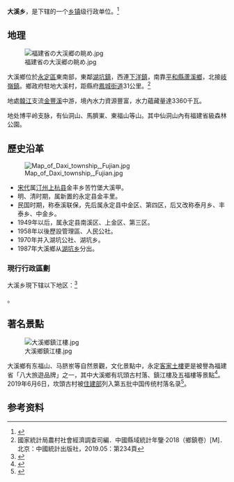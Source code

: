 {{中国乡级行政区|35/08/22/211/000}}

'''大溪乡'''，是{{PRC admin/fullname|35/08/22/211/000|3}}下辖的一个[[乡镇|乡镇]]级行政单位。<ref>{{PRC admin/ref sgc|{{PRC admin/parent|35/08/22/211/000}}}}</ref>

== 地理 ==

[[File:福建省の大渓郷の眺め.jpg|thumb]]

大溪鄉位於[[永定區_(龍巖市)|永定區]]東南部，東鄰[[湖坑鎮|湖坑鎮]]，西連[[下洋鎮|下洋鎮]]，南靠[[平和縣|平和縣]][[蘆溪鄉|蘆溪鄉]]，北接[[岐嶺鎮|岐嶺鎮]]。鄉政府駐地大溪村，距縣府[[鳳城街道|鳳城街道]]31公里。<ref>國家統計局農村社會經濟調查司編．中國縣域統計年鑒·2018（鄉鎮卷）[M]．北京：中國統計出版社，2019.05：第234頁</ref>

地處[[韓江|韓江]]支流[[金豐溪|金豐溪]]中游，境內水力資源豐富，水力蘊藏量達3360千瓦。

地处博平岭支脉，有仙洞山、馬臍崬、東福山等山。其中仙洞山內有福建省級森林公園。

== 歷史沿革 ==

[[File:Map_of_Daxi_township,_Fujian.jpg|thumb]]

* [[宋代|宋代]]属[[汀州|汀州]][[上杭县|上杭县]]金丰乡苦竹堡大溪甲。
* 明、清时期，属新置的永定县金丰里。
* 民国时期，称泰溪联保，先后属永定县中金区、第四区，后又改称泰月乡、丰泰乡、中金乡。
* 1949年以后，属永定县南溪区、上金区、第三区。
* 1958年以後歷設管理區、人民公社。
* 1970年并入湖坑公社、湖坑乡。
* 1987年大溪鄉从[[湖坑鎮|湖坑乡]]分出。

=== 現行行政區劃 ===

大溪乡現下辖以下地区：<ref>{{PRC admin/ref sgc|35/08/22/211/000}}</ref>

{{PRC admin/children|35/08/22/211/000}}。

== 著名景點 ==

[[File:大溪鄉鎮江樓.jpg|thumb]]

大溪鄉有东福山、马脐岽等自然景觀，文化景點中，永定[[福建土樓|客家土樓]]更是被譽為福建省「八大旅遊品牌」之一，其中大溪鄉有坑頭古村落、鎮江樓及五福樓等景點<ref>{{cite web|url=http://www.a5ly.cn/m/mhtml/51.html|title=传奇沧桑的五福楼 |publisher=愛我龍岩網 |accessdate=2018-08-30}}</ref>。2019年6月6日，坎頭古村被[[住建部|住建部]]列入第五批中国传统村落名录<ref>{{cite web |url=http://www.mohurd.gov.cn/wjfb/201906/t20190620_240922.html |title=住房和城乡建设部等部门关于公布第五批列入中国传统村落名录的村落名单的通知 |publisher=中华人民共和国住房和城乡建设部 |accessdate=2019-06-06 |archive-date=2020-02-02 |archive-url=https://web.archive.org/web/20200202195306/http://www.mohurd.gov.cn/wjfb/201906/t20190620_240922.html |dead-url=no }}</ref>。

== 参考资料 ==

{{reflist}}

{{行政区划小作品}}
{{PRC admin/navcat|35/08/22/211/000}}